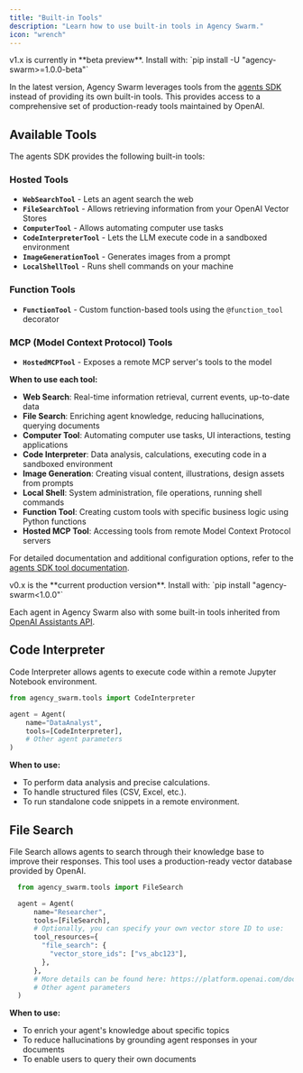 ```yaml
---
title: "Built-in Tools"
description: "Learn how to use built-in tools in Agency Swarm."
icon: "wrench"
---
```


<Tabs defaultValue="v1.x (Latest)">
<Tab title="v1.x (Latest)">

<Warning>
v1.x is currently in **beta preview**. Install with: `pip install -U "agency-swarm>=1.0.0-beta"`
</Warning>

In the latest version, Agency Swarm leverages tools from the [agents SDK](https://openai.github.io/openai-agents-python/ref/tool/) instead of providing its own built-in tools. This provides access to a comprehensive set of production-ready tools maintained by OpenAI.

## Available Tools

The agents SDK provides the following built-in tools:

### Hosted Tools

- **`WebSearchTool`** - Lets an agent search the web
- **`FileSearchTool`** - Allows retrieving information from your OpenAI Vector Stores
- **`ComputerTool`** - Allows automating computer use tasks
- **`CodeInterpreterTool`** - Lets the LLM execute code in a sandboxed environment
- **`ImageGenerationTool`** - Generates images from a prompt
- **`LocalShellTool`** - Runs shell commands on your machine

### Function Tools

- **`FunctionTool`** - Custom function-based tools using the `@function_tool` decorator

### MCP (Model Context Protocol) Tools

- **`HostedMCPTool`** - Exposes a remote MCP server's tools to the model

**When to use each tool:**

- **Web Search**: Real-time information retrieval, current events, up-to-date data
- **File Search**: Enriching agent knowledge, reducing hallucinations, querying documents
- **Computer Tool**: Automating computer use tasks, UI interactions, testing applications
- **Code Interpreter**: Data analysis, calculations, executing code in a sandboxed environment
- **Image Generation**: Creating visual content, illustrations, design assets from prompts
- **Local Shell**: System administration, file operations, running shell commands
- **Function Tool**: Creating custom tools with specific business logic using Python functions
- **Hosted MCP Tool**: Accessing tools from remote Model Context Protocol servers

For detailed documentation and additional configuration options, refer to the [agents SDK tool documentation](https://openai.github.io/openai-agents-python/ref/tool/).

</Tab>
<Tab title="v0.x (Production)">

<Info>
v0.x is the **current production version**. Install with: `pip install "agency-swarm<1.0.0"`
</Info>

Each agent in Agency Swarm also with some built-in tools inherited from [OpenAI Assistants API](https://platform.openai.com/docs/api-reference/assistants/createAssistant#assistants-createassistant-tools).

## Code Interpreter

Code Interpreter allows agents to execute code within a remote Jupyter Notebook environment.

```python
from agency_swarm.tools import CodeInterpreter

agent = Agent(
    name="DataAnalyst",
    tools=[CodeInterpreter],
    # Other agent parameters
)
```

**When to use:**
- To perform data analysis and precise calculations.
- To handle structured files (CSV, Excel, etc.).
- To run standalone code snippets in a remote environment.

## File Search

File Search allows agents to search through their knowledge base to improve their responses. This tool uses a production-ready vector database provided by OpenAI.

```python
  from agency_swarm.tools import FileSearch

  agent = Agent(
      name="Researcher",
      tools=[FileSearch],
      # Optionally, you can specify your own vector store ID to use:
      tool_resources={
        "file_search": {
          "vector_store_ids": ["vs_abc123"],
        },
      },
      # More details can be found here: https://platform.openai.com/docs/api-reference/vector-stores/object
      # Other agent parameters
  )
  ```

**When to use:**
- To enrich your agent's knowledge about specific topics
- To reduce hallucinations by grounding agent responses in your documents
- To enable users to query their own documents

</Tab>
</Tabs>
